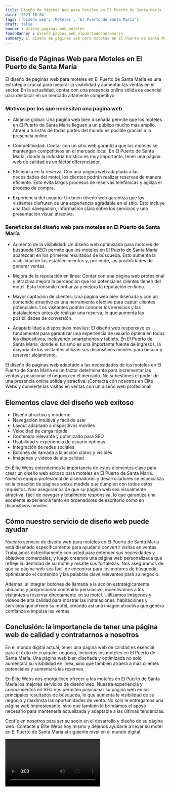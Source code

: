 ```yaml
---
title: Diseño de Páginas Web para Moteles en El Puerto de Santa María
date: '2023-10-04'
tags: ['Diseño web', 'Moteles', 'El Puerto de Santa María']
draft: false
banner : diseño_paginas_web_moteles
fondoBanner : diseño_pagina_web_elpuertodesantamaría
summary: El diseño de páginas web para moteles en El Puerto de Santa María es una estrategia crucial para mejorar la visibilidad y aumentar las ventas en el sector. En la actualidad, contar con una presencia online sólida es esencial para destacar en un mercado altamente competitivo.
---
```


## Diseño de Páginas Web para Moteles en El Puerto de Santa María

El diseño de páginas web para moteles en El Puerto de Santa María es una estrategia crucial para mejorar la visibilidad y aumentar las ventas en el sector. En la actualidad, contar con una presencia online sólida es esencial para destacar en un mercado altamente competitivo.

### Motivos por los que necesitan una página web

- Alcance global: Una página web bien diseñada permite que los moteles en El Puerto de Santa María lleguen a un público mucho más amplio. Atraer a turistas de todas partes del mundo es posible gracias a la presencia online.

- Competitividad: Contar con un sitio web garantiza que los moteles se mantengan competitivos en el mercado local. En El Puerto de Santa María, donde la industria turística es muy importante, tener una página web de calidad es un factor diferenciador.

- Eficiencia en la reserva: Con una página web adaptada a las necesidades del motel, los clientes podrán realizar reservas de manera eficiente. Esto evita largos procesos de reservas telefónicas y agiliza el proceso de compra.

- Experiencia del usuario: Un buen diseño web garantiza que los visitantes disfruten de una experiencia agradable en el sitio. Esto incluye una fácil navegación, información clara sobre los servicios y una presentación visual atractiva.

### Beneficios del diseño web para moteles en El Puerto de Santa María

- Aumento de la visibilidad: Un diseño web optimizado para motores de búsqueda (SEO) permite que los moteles en El Puerto de Santa María aparezcan en los primeros resultados de búsqueda. Esto aumenta la visibilidad de los establecimientos y, por ende, las posibilidades de generar ventas.

- Mejora de la reputación en línea: Contar con una página web profesional y atractiva mejora la percepción que los potenciales clientes tienen del motel. Esto transmite confianza y mejora la reputación en línea.

- Mayor captación de clientes: Una página web bien diseñada y con un contenido atractivo es una herramienta efectiva para captar clientes potenciales. Los visitantes podrán conocer los servicios y las instalaciones antes de realizar una reserva, lo que aumenta las posibilidades de conversión.

- Adaptabilidad a dispositivos móviles: El diseño web responsive es fundamental para garantizar una experiencia de usuario óptima en todos los dispositivos, incluyendo smartphones y tablets. En El Puerto de Santa María, donde el turismo es una importante fuente de ingresos, la mayoría de los visitantes utilizan sus dispositivos móviles para buscar y reservar alojamiento.

El diseño de páginas web adaptado a las necesidades de los moteles en El Puerto de Santa María es un factor determinante para incrementar las ventas y posicionar el negocio en el mercado. No subestimes el poder de una presencia online sólida y atractiva. ¡Contacta con nosotros en Élite Webs y convierte las visitas en ventas con un diseño web profesional!

<GifSeo />

<Cta />

## Elementos clave del diseño web exitoso

- Diseño atractivo y moderno
- Navegación intuitiva y fácil de usar
- Layout adaptado a dispositivos móviles
- Velocidad de carga rápida
- Contenido relevante y optimizado para SEO
- Usabilidad y experiencia de usuario óptimas
- Integración de redes sociales
- Botones de llamada a la acción claros y visibles
- Imágenes y videos de alta calidad

En Élite Webs entendemos la importancia de estos elementos clave para crear un diseño web exitoso para moteles en El Puerto de Santa María. Nuestro equipo profesional de diseñadores y desarrolladores se especializa en la creación de páginas web a medida que cumplen con todos estos requisitos. Nos aseguramos de que su página web sea visualmente atractiva, fácil de navegar y totalmente responsiva, lo que garantiza una excelente experiencia tanto en ordenadores de escritorio como en dispositivos móviles.

## Cómo nuestro servicio de diseño web puede ayudar

Nuestro servicio de diseño web para moteles en El Puerto de Santa María está diseñado específicamente para ayudar a convertir visitas en ventas. Trabajamos estrechamente con usted para entender sus necesidades y objetivos comerciales, y luego creamos una página web personalizada que refleje la identidad de su motel y resalte sus fortalezas. Nos aseguramos de que su página web sea fácil de encontrar para los motores de búsqueda, optimizando el contenido y las palabras clave relevantes para su negocio.

Además, al integrar botones de llamada a la acción estratégicamente ubicados y proporcionar contenido persuasivo, incentivamos a los visitantes a reservar directamente en su motel. Utilizamos imágenes y videos de alta calidad para mostrar las instalaciones, habitaciones y servicios que ofrece su motel, creando así una imagen atractiva que genera confianza e impulsa las ventas.

## Conclusión: la importancia de tener una página web de calidad y contratarnos a nosotros

En el mundo digital actual, tener una página web de calidad es esencial para el éxito de cualquier negocio, incluidos los moteles en El Puerto de Santa María. Una página web bien diseñada y optimizada no solo aumentará su visibilidad en línea, sino que también atraerá a más clientes potenciales y aumentará las reservas.

En Élite Webs nos enorgullece ofrecer a los moteles en El Puerto de Santa María los mejores servicios de diseño web. Nuestra experiencia y conocimientos en SEO nos permiten posicionar su página web en los principales resultados de búsqueda, lo que aumenta la visibilidad de su negocio y maximiza las oportunidades de venta. No sólo le entregamos una página web impresionante, sino que también le brindamos el apoyo necesario para mantenerla actualizada y adaptable a las últimas tendencias.

Confíe en nosotros para ser su socio en el desarrollo y diseño de su página web. Contacte a Élite Webs hoy mismo y déjenos ayudarle a llevar su motel en El Puerto de Santa María al siguiente nivel en el mundo digital.

<Video />

<CtaBot job='Moteles' city='El Puerto de Santa María'/>

<Gmaps query='El Puerto de Santa María+españa+maps' />